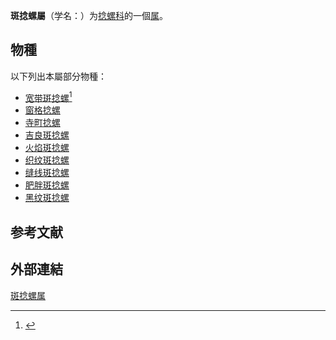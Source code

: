 {{Automatic taxobox
| taxon = Punctacteon
| authority = (Habe, 1976)
}}

'''斑捻螺屬'''（学名：{{lang|la|''Punctacteon''}}）为[[捻螺科|捻螺科]]的一個[[属|属]]。

==物種==
以下列出本屬部分物種：
* [[宽带斑捻螺|宽带斑捻螺]]<ref name='id10504'>{{cite web| url =http://www.bioinfo.cn/db05/BjdwSpecies.php?action=view&id=10504| title =宽带斑捻螺| work =《中国动物物种编目数据库》| publisher =中国科学院微生物研究所| author =中国科学院动物研究所| accessdate =2009-04-28| deadurl =yes| archiveurl =https://web.archive.org/web/20160305025629/http://www.bioinfo.cn/db05/BjdwSpecies.php?action=view&id=10504| archivedate =2016-03-05}}</ref>
* [[窗格捻螺|窗格捻螺]]
* [[寺町捻螺|寺町捻螺]]
* [[吉良斑捻螺|吉良斑捻螺]]
* [[火焰斑捻螺|火焰斑捻螺]]
* [[织纹斑捻螺|织纹斑捻螺]]
* [[缝线斑捻螺|缝线斑捻螺]]
* [[肥胖斑捻螺|肥胖斑捻螺]]
* [[黑纹斑捻螺|黑纹斑捻螺]]

==参考文献==
{{reflist}}

==外部連結==
{{Taxonbar}}

[[Category:斑捻螺属|]]


{{软体动物小作品}}